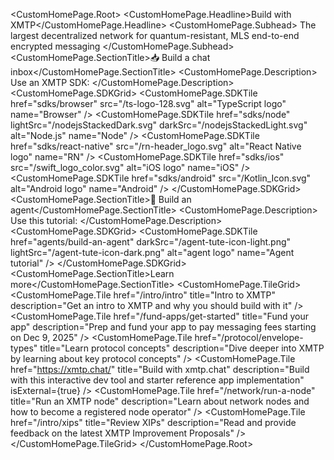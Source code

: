 
<CustomHomePage.Root>
   <CustomHomePage.Headline>Build with XMTP</CustomHomePage.Headline>
   <CustomHomePage.Subhead>
      The largest decentralized network for quantum-resistant, MLS end-to-end encrypted messaging
   </CustomHomePage.Subhead>
   <CustomHomePage.SectionTitle>📥 Build a chat inbox</CustomHomePage.SectionTitle>
   <CustomHomePage.Description>
      Use an XMTP SDK:
   </CustomHomePage.Description>
   <CustomHomePage.SDKGrid>
      <CustomHomePage.SDKTile href="sdks/browser" src="/ts-logo-128.svg" alt="TypeScript logo" name="Browser" />
      <CustomHomePage.SDKTile href="sdks/node" lightSrc="/nodejsStackedDark.svg" darkSrc="/nodejsStackedLight.svg" alt="Node.js" name="Node" />
      <CustomHomePage.SDKTile href="sdks/react-native" src="/rn-header_logo.svg" alt="React Native logo" name="RN" />
      <CustomHomePage.SDKTile href="sdks/ios" src="/swift_logo_color.svg" alt="iOS logo" name="iOS" />
      <CustomHomePage.SDKTile href="sdks/android" src="/Kotlin_Icon.svg" alt="Android logo" name="Android" />
   </CustomHomePage.SDKGrid>
   <CustomHomePage.SectionTitle>🤖 Build an agent</CustomHomePage.SectionTitle>
      <CustomHomePage.Description>
         Use this tutorial:
      </CustomHomePage.Description>
   <CustomHomePage.SDKGrid>
      <CustomHomePage.SDKTile href="agents/build-an-agent" darkSrc="/agent-tute-icon-light.png" lightSrc="/agent-tute-icon-dark.png" alt="agent logo" name="Agent tutorial" />
   </CustomHomePage.SDKGrid>
   <CustomHomePage.SectionTitle>Learn more</CustomHomePage.SectionTitle>
   <CustomHomePage.TileGrid>
      <CustomHomePage.Tile
         href="/intro/intro"
         title="Intro to XMTP"
         description="Get an intro to XMTP and why you should build with it"
         />
      <CustomHomePage.Tile
         href="/fund-apps/get-started"
         title="Fund your app"
         description="Prep and fund your app to pay messaging fees starting on Dec 9, 2025"
         />
      <CustomHomePage.Tile
         href="/protocol/envelope-types"
         title="Learn protocol concepts"
         description="Dive deeper into XMTP by learning about key protocol concepts"
         />
      <CustomHomePage.Tile
         href="https://xmtp.chat/"
         title="Build with xmtp.chat"
         description="Build with this interactive dev tool and starter reference app implementation"
         isExternal={true}
         />
      <CustomHomePage.Tile
         href="/network/run-a-node"
         title="Run an XMTP node"
         description="Learn about network nodes and how to become a registered node operator"
         />
      <CustomHomePage.Tile
         href="/intro/xips"
         title="Review XIPs"
         description="Read and provide feedback on the latest XMTP Improvement Proposals"
         />
   </CustomHomePage.TileGrid>
</CustomHomePage.Root>